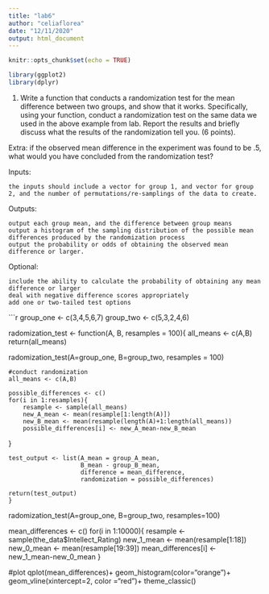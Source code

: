```yaml
---
title: "lab6"
author: "celiaflorea"
date: "12/11/2020"
output: html_document
---
```


```r
knitr::opts_chunk$set(echo = TRUE)

library(ggplot2)
library(dplyr)
```
1. Write a function that conducts a randomization test for the mean difference between two groups, and show that it works. Specifically, using your function, conduct a randomization test on the same data we used in the above example from lab. Report the results and briefly discuss what the results of the randomization tell you. (6 points). 

Extra: if the observed mean difference in the experiment was found to be .5, what would you have concluded from the randomization test?

Inputs:

    the inputs should include a vector for group 1, and vector for group 2, and the number of permutations/re-samplings of the data to create.

Outputs:

    output each group mean, and the difference between group means
    output a histogram of the sampling distribution of the possible mean differences produced by the randomization process
    output the probability or odds of obtaining the observed mean difference or larger.

Optional:

    include the ability to calculate the probability of obtaining any mean difference or larger
    deal with negative difference scores appropriately
    add one or two-tailed test options


```r

group_one <- c(3,4,5,6,7)
group_two <- c(5,3,2,4,6)

radomization_test <- function(A, B, resamples = 100){
  all_means <- c(A,B)
  return(all_means)
    
radomization_test(A=group_one, 
                  B=group_two, 
                  resamples = 100)
      
    #conduct randomization 
    all_means <- c(A,B)
    
    possible_differences <- c()
    for(i in 1:resamples){
        resample <- sample(all_means)
        new_A_mean <- mean(resample[1:length(A)])
        new_B_mean <- mean(resample(length(A)+1:length(all_means))
        possible_differences[i] <- new_A_mean-new_B_mean
}
    
    test_output <- list(A_mean = group_A_mean,
                        B_mean - group_B_mean,
                        difference = mean_difference,
                        randomization = possible_differences)
        
    return(test_output)
    }

radomization_test(A=group_one,
                  B=group_two,
                  resamples=100)
 
mean_differences <- c()
for(i in 1:10000){
  resample <- sample(the_data$Intellect_Rating)
  new_1_mean <- mean(resample[1:18])
  new_0_mean <- mean(resample[19:39])
  mean_differences[i] <- new_1_mean-new_0_mean
}

#plot
qplot(mean_differences)+
  geom_histogram(color="orange")+
  geom_vline(xintercept=2, color ="red")+
  theme_classic()
